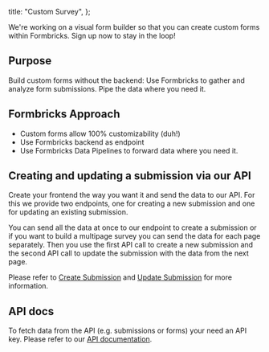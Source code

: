 
  title: "Custom Survey",
};

<Callout title="Visual Form Builder in progress" type="note">
  We're working on a visual form builder so that you can create custom forms within Formbricks. Sign up now to
  stay in the loop!
</Callout>

## Purpose

Build custom forms without the backend: Use Formbricks to gather and analyze form submissions. Pipe the data where you need it.

## Formbricks Approach

- Custom forms allow 100% customizability (duh!)
- Use Formbricks backend as endpoint
- Use Formbricks Data Pipelines to forward data where you need it.

## Creating and updating a submission via our API

Create your frontend the way you want it and send the data to our API. For this we provide two endpoints, one for creating a new submission and one for updating an existing submission.

You can send all the data at once to our endpoint to create a submission or if you want to build a multipage survey you can send the data for each page separately. Then you use the first API call to create a new submission and the second API call to update the submission with the data from the next page.

Please refer to [Create Submission](/docs/api/create-submission) and [Update Submission](/docs/api/update-submission) for more information.

## API docs

To fetch data from the API (e.g. submissions or forms) your need an API key. Please refer to our [API documentation](/docs/api/setup).

